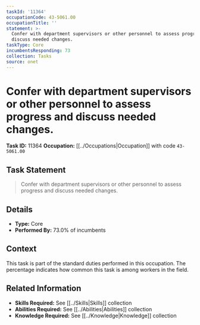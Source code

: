 ```yaml
---
taskId: '11364'
occupationCode: 43-5061.00
occupationTitle: ''
statement: >-
  Confer with department supervisors or other personnel to assess progress and
  discuss needed changes.
taskType: Core
incumbentsResponding: 73
collection: Tasks
source: onet
---
```

# Confer with department supervisors or other personnel to assess progress and discuss needed changes.

**Task ID:** 11364
**Occupation:** [[../Occupations|Occupation]] with code `43-5061.00`

## Task Statement

> Confer with department supervisors or other personnel to assess progress and discuss needed changes.

## Details

- **Type:** Core
- **Performed By:** 73.0% of incumbents

## Context

This task is part of the standard duties performed in this occupation. The percentage indicates how common this task is among workers in the field.

## Related Information

- **Skills Required:** See [[../Skills|Skills]] collection
- **Abilities Required:** See [[../Abilities|Abilities]] collection
- **Knowledge Required:** See [[../Knowledge|Knowledge]] collection

